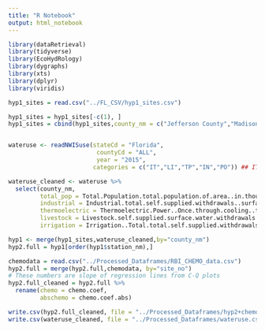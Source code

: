 ```yaml
---
title: "R Notebook"
output: html_notebook
---
```

```r
library(dataRetrieval)
library(tidyverse)
library(EcoHydRology)
library(dygraphs)
library(xts)
library(dplyr)
library(viridis)
```

```r
hyp1_sites = read.csv("../FL_CSV/hyp1_sites.csv")

hyp1_sites = hyp1_sites[-c(1), ]
hyp1_sites = cbind(hyp1_sites,county_nm = c("Jefferson County","Madison County","Lafayette County","Levy County","Levy County","Gilchrist County", "Columbia County", "Columbia County","Citrus County","Citrus County","Citrus County","Marion County","Marion County", "Lee County", "Hendry County","Volusia County","Brevard County","Brevard County","Brevard County","Brevard County","Indian River County"))


wateruse <- readNWISuse(stateCd = "Florida",
                         countyCd = "ALL",
                         year = "2015",
                        categories = c("IT","LI","TP","IN","PO")) ## IT = irrigation, LI = livestock, TP = total population, IN = industrial, CO = commercial

wateruse_cleaned <- wateruse %>%
  select(county_nm,
         total_pop = Total.Population.total.population.of.area..in.thousands,
         industrial = Industrial.total.self.supplied.withdrawals..surface.water..in.Mgal.d,
         thermoelectric = Thermoelectric.Power..Once.through.cooling..total.self.supplied.withdrawals..surface.water..in.Mgal.,
         livestock = Livestock.self.supplied.surface.water.withdrawals..fresh..in.Mgal.d,
         irrigation = Irrigation..Total.total.self.supplied.withdrawals..surface.water..in.Mgal.d)

hyp1 <- merge(hyp1_sites,wateruse_cleaned,by="county_nm")
hyp2.full = hyp1[order(hyp1$station_nm),]

chemodata = read.csv("../Processed_Dataframes/RBI_CHEMO_data.csv")
hyp2.full = merge(hyp2.full,chemodata, by="site_no")
# These numbers are slope of regression lines from C-Q plots
hyp2.full_cleaned = hyp2.full %>%
  rename(chemo = chemo.coef,
         abschemo = chemo.coef.abs)

write.csv(hyp2.full_cleaned, file = "../Processed_Dataframes/hyp2+chemo.csv")
write.csv(wateruse_cleaned, file = "../Processed_Dataframes/wateruse.csv")

```

